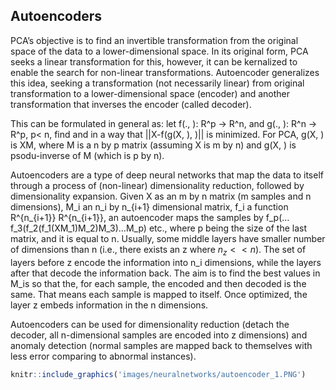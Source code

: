 ## Autoencoders

PCA’s objective is to find an invertible transformation from the original space of the data to a lower-dimensional space. In its original form, PCA seeks a linear transformation for this, however, it can be kernalized to enable the search for non-linear transformations. Autoencoder generalizes this idea, seeking a transformation (not necessarily linear) from original transformation to a lower-dimensional space (encoder) and another transformation that inverses the encoder (called decoder).

This can be formulated in general as: let f(., \theta): R^p -> R^n, and g(., \omega): R^n -> R^p, p< n, find \theta and \omega in a way that ||X-f(g(X, \omega), \theta)|| is minimized. For PCA, g(X, \omega) is XM, where M is a n by p matrix (assuming X is m by n) and g(X, \theta) is psodu-inverse of M (which is p by n).

Autoencoders are a type of deep neural networks that map the data to itself through a process of (non-linear) dimensionality reduction, followed by dimensionality expansion. Given X as an m by n matrix (m samples and n dimensions), M_i an n_i by n_{i+1} dimensional matrix, f_i a function R^{n_{i+1}} \to R^{n_{i+1}}, an autoencoder maps the samples by f_p(…f_3(f_2(f_1(XM_1)M_2)M_3)…M_p) etc., where p being the size of the last matrix, and it is equal to n. Usually, some middle layers have smaller number of dimensions than n (i.e., there exists an z where $n_z<<n$). The set of layers before z encode the information into n_i dimensions, while the layers after that decode the information back. The aim is to find the best values in M_is so that the, for each sample, the encoded and then decoded is the same. That means each sample is mapped to itself. Once optimized, the layer z embeds information in the n dimensions.

Autoencoders can be used for dimensionality reduction (detach the decoder, all n-dimensional samples are encoded into z dimensions) and anomaly detection (normal samples are mapped back to themselves with less error comparing to abnormal instances).


```r
knitr::include_graphics('images/neuralnetworks/autoencoder_1.PNG')
```